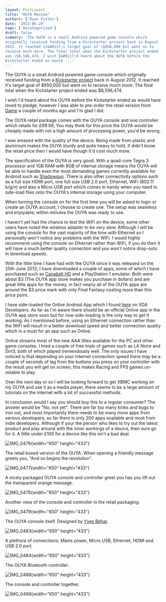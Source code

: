 ```yaml
---
layout: PostLayout
title: "OUYA Review"
authors: ['Ryan Fitton']
date: '2013-06-29'
tags: ['Uncategorized']
draft: false
summary: 'The OUYA is a small Android powered game console which
originally received funding from a Kickstarter project back in August
2012. It reached it&#8217;s target goal of \$950,000 but went on to
receive much more. The final total when the Kickstarter project ended
was \$8,596,474. I wish I&#8217;d heard about the OUYA before the
Kickstarter ended as would ...'
---
```


The OUYA is a small Android powered game console which originally
received funding from a [Kickstarter
project](http://www.kickstarter.com/projects/ouya/ouya-a-new-kind-of-video-game-console)
back in August 2012. It reached it's target goal of \$950,000 but went
on to receive much more. The final total when the Kickstarter project
ended was \$8,596,474.

I wish I'd heard about the OUYA before the Kickstarter ended as would
have loved to pledge, however I was able to pre-order the retail version
from
[Game](http://www.game.co.uk/webapp/wcs/stores/servlet/HubArticleView?hubId=214785&articleId=214786&storeId=10151)
a couple of months ago and I'm glad I did.

The OUYA retail package comes with the OUYA console and one controller
which retails for £99.99, You may think for this price the OUYA would be
cheaply made with not a high amount of processing power, you'd be wrong.

I was amazed with the quality of the device. Being made from plastic and
aluminium makes the OUYA sturdy and quite heavy to hold, if didn't know
the retail price then I would have though it'd cost much more.

The specification of the OUYA is very good. With a quad-core Tegra 3
processor and 1GB RAM with 8GB of internal storage means the OUYA will
be able to handle even the most demanding games currently available for
Android such as
[Shadowgun](http://www.madfingergames.com/g_shadowgun.html). There is
also other connectivity options such as a full size HDMI port, one full
size USB 2.0 port, Ethernet, WiFi (802.11 b/g/n) and also a Micro USB
port which comes in handy when you need to side-load files onto the
OUYA's internal storage using your computer.

When turning the console on for the first time you will be asked to
login or create an OUYA account, I choose to create one. The setup was
seamless and enjoyable; within minutes the OUYA was ready to use.

I haven't yet had the chance to test the WiFi on the device, some other
users have noted the wireless adapter to be very slow. Although I will
be using the console for the vast majority of the time with Ethernet so
I personally won't notice any problems with the WiFi. I would highly
recommend using the console on Ethernet rather than WiFi, if you do then
it will have a much better quality connection and you won't notice
drop-outs in download speeds.

With the little time I have had with the OUYA since it was released on
the 25th June 2013; I have downloaded a couple of apps, some of which I
have purchased such as [Canabalt
HD](http://www.adamatomic.com/canabalt/mega/) and a PlayStation 1
emulator. Both were about \$3 (The OUYA app store makes you purchase in
dollars) and are great little apps for the money, in fact nearly all of
the OUYA apps are around the \$3 price mark with only Final Fantasy
costing more than this price point.

I have side-loaded the Onlive Android App which I found
[here](http://forum.xda-developers.com/showthread.php?t=1906021) on XDA
Developers. As far as I'm aware there should be an official Onlive app
in the OUYA app store soon but for now side-loading is the only way to
get it working. As I mentioned before, using an Ethernet connection
rather than the WiFi will result in a better download speed and better
connection quality which is a must for an app such as Onlive.

Onlive streams most of the new AAA titles available for the PC and other
game consoles. I tried a couple of free trials of games such as LA Noire
and Dirt3, both of which played tremendously well. The only issues I
have noticed is that depending on your internet connection speed there
may be a couple of seconds of lag from the buttons you press on your
controller with the result you will get on screen; this makes Racing and
FPS games un-reliable to play.

Over the next day or so I will be looking forward to get XBMC working on
my OUYA and use it as a media player, there seems to be a large amount
of tutorials on the internet with a lot of successful methods.

In conclusion would I say you should buy this to a regular consumer? The
answer would be "No, not yet". There are far too many kinks and bugs to
iron out, and most importantly there needs to be many more apps from
serious developers, so far there is only 200 apps available and most
from indie developers. Although if your the person who likes to try out
the latest product and play around with the inner workings of a device,
then sure go for it. A little under £100 for a device like this isn't a
bad deal.

![IMG_0476](/static/img/blog/2013/06/IMG_0476.jpg){width="650"
height="433"}

The retail boxed version of the OUYA. When opening a friendly message
greets you, "And so begins the revolution".

![IMG_0477](/static/img/blog/2013/06/IMG_0477.jpg){width="650"
height="433"}

A nicely packaged OUYA console and controller greet you has you lift out
the transparent orange message.

![IMG_0478](/static/img/blog/2013/06/IMG_0478.jpg){width="650"
height="433"}

Another view of the console and controller in the retail packaging.

![IMG_0479](/static/img/blog/2013/06/IMG_0479.jpg){width="650"
height="433"}

The OUYA console itself. Designed by [Yves
Béhar](http://en.wikipedia.org/wiki/Yves_B%C3%A9har).

![IMG_0483](/static/img/blog/2013/06/IMG_0483.jpg){width="650"
height="433"}

A plethora of connections: Mains power, Micro USB, Ethernet, HDMI and
USB 2.0 port.

![IMG_0484](/static/img/blog/2013/06/IMG_0484.jpg){width="650"
height="433"}

The OUYA Bluetooth controller.

![IMG_0488](/static/img/blog/2013/06/IMG_0488.jpg){width="650"
height="433"}

The console and controller together.

![IMG_0489](/static/img/blog/2013/06/IMG_0489.jpg){width="650"
height="433"}
